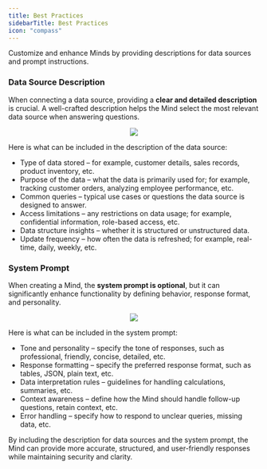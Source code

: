 ```yaml
---
title: Best Practices
sidebarTitle: Best Practices
icon: "compass"
---
```


Customize and enhance Minds by providing descriptions for data sources and prompt instructions.

### Data Source Description

When connecting a data source, providing a **clear and detailed description** is crucial. A well-crafted description helps the Mind select the most relevant data source when answering questions.

<p align="center">
  <img src="/assets/minds/DatasourcesConn_Minds.png"/>
</p>

Here is what can be included in the description of the data source:

* Type of data stored – for example, customer details, sales records, product inventory, etc.
* Purpose of the data – what the data is primarily used for; for example, tracking customer orders, analyzing employee performance, etc.
* Common queries – typical use cases or questions the data source is designed to answer.
* Access limitations – any restrictions on data usage; for example, confidential information, role-based access, etc.
* Data structure insights – whether it is structured or unstructured data.
* Update frequency – how often the data is refreshed; for example, real-time, daily, weekly, etc.

### System Prompt

When creating a Mind, the **system prompt is optional**, but it can significantly enhance functionality by defining behavior, response format, and personality.

<p align="center">
  <img src="/assets/minds/NewMind_Minds.png"/>
</p>

Here is what can be included in the system prompt:

* Tone and personality – specify the tone of responses, such as professional, friendly, concise, detailed, etc.
* Response formatting – specify the preferred response format, such as tables, JSON, plain text, etc.
* Data interpretation rules – guidelines for handling calculations, summaries, etc.
* Context awareness – define how the Mind should handle follow-up questions, retain context, etc.
* Error handling – specify how to respond to unclear queries, missing data, etc.

By including the description for data sources and the system prompt, the Mind can provide more accurate, structured, and user-friendly responses while maintaining security and clarity.
